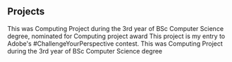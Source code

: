 ## Projects

<ProjectCard title="Aviation Suite" bg="linear-gradient(to right, #D4145A 0%, #FBB03B 100%)">
This was Computing Project during the 3rd year of BSc Computer Science degree, nominated for Computing project award
</ProjectCard>

<ProjectCard title="Freiheit" link="https://www.behance.net/gallery/58937147/Freiheit" bg="linear-gradient(to right, #D4145A 0%, #FBB03B 100%)">

</ProjectCard>

<ProjectCard title="Freiheit" link="https://www.behance.net/gallery/58937147/Freiheit" bg="linear-gradient(to right, #D4145A 0%, #FBB03B 100%)">
This project is my entry to Adobe's #ChallengeYourPerspective contest.
</ProjectCard>


<ProjectCard title="Aviation Suite" bg="linear-gradient(to right, #D4145A 0%, #FBB03B 100%)">
This was Computing Project during the 3rd year of BSc Computer Science degree
</ProjectCard>

